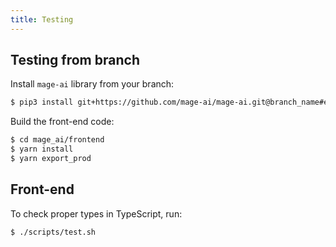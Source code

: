 ```yaml
---
title: Testing
---
```


## Testing from branch

Install `mage-ai` library from your branch:

```bash
$ pip3 install git+https://github.com/mage-ai/mage-ai.git@branch_name#egg=mage-ai
```

Build the front-end code:

```bash
$ cd mage_ai/frontend
$ yarn install
$ yarn export_prod
```

## Front-end
To check proper types in TypeScript, run:

```bash
$ ./scripts/test.sh
```